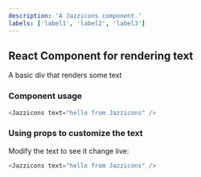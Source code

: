 ```yaml
---
description: 'A Jazzicons component.'
labels: ['label1', 'label2', 'label3']
---
```



## React Component for rendering text

A basic div that renders some text

### Component usage
```js
<Jazzicons text="hello from Jazzicons" />
```

### Using props to customize the text

Modify the text to see it change live:
```js live
<Jazzicons text="hello from Jazzicons" />
```
